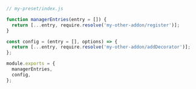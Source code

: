 ```js
// my-preset/index.js

function managerEntries(entry = []) {
  return [...entry, require.resolve('my-other-addon/register')];
}

const config = (entry = [], options) => {
  return [...entry, require.resolve('my-other-addon/addDecorator')];
};

module.exports = {
  managerEntries,
  config,
};
```
